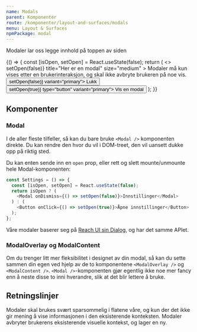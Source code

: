 ```yaml
---
name: Modals
parent: Komponenter
route: /komponenter/layout-and-surfaces/modals
menu: Layout & Surfaces
npmPackage: modal
---
```



<PageHeader>Modaler lar oss legge innhold på toppen av siden</PageHeader>

<Playground>
  {() => {
    const [isOpen, setOpen] = React.useState(false);
    return (
      <>
        <Modal
          open={isOpen}
          onDismiss={() => setOpen(false)}
          title="Her er en modal"
          size="medium"
        >
          <Paragraph>
            Modaler må kun vises etter en brukerinteraksjon, og skal ikke
            avbryte brukeren på noe vis.
          </Paragraph>
          <Button onClick={() => setOpen(false)} variant="primary">
            Lukk
          </Button>
        </Modal>
        <Button onClick={() => setOpen(true)} type="button" variant="primary">
          Vis en modal
        </Button>
      </>
    );
  }}
</Playground>

## Komponenter

### Modal

<ImportStatement imports="Modal" />
<Props of={Modal} title="Props, Modal" />

I de aller fleste tilfeller, så kan du bare bruke `<Modal />` komponenten direkte. Du kan rendre den hvor du vil i DOM-treet, den vil uansett dukke opp på riktig sted.

Du kan enten sende inn en `open` prop, eller rett og slett mounte/unmounte hele Modal-komponenten:

```js
const Settings = () => {
  const [isOpen, setOpen] = React.useState(false);
  return isOpen ? (
    <Modal onDismiss={() => setOpen(false)}>Innstillinger</Modal>
  ) : (
    <Button onClick={() => setOpen(true)}>Åpne innstillinger</Button>
  );
};
```

Våre modaler baserer seg på [Reach UI sin Dialog](https://reacttraining.com/reach-ui/dialog), og har det samme APIet.

### ModalOverlay og ModalContent

<ImportStatement imports="ModalOverlay, ModalContent" />
<Props of={ModalOverlay} title="Props, ModalOverlay" />
<Props of={ModalContent} title="Props, ModalContent" />

Om du trenger litt mer fleksibilitet i designet av din modal, så kan du sette sammen din egen ved hjelp av de to komponentene `<ModalOverlay />` og `<ModalContent />`. `<Modal />`-komponenten gjør egentlig ikke noe mer fancy enn å neste disse to inni hverandre, slik at det blir lettere å bruke.

## Retningslinjer

Modaler skal brukes svært sparsommelig i flatene våre, og kun der det ikke gir mening å vise informasjonen i den eksisterende konteksten. Modaler avbryter brukerens eksisterende visuelle kontekst, og lager en ny.
